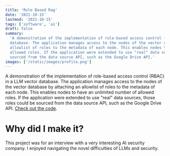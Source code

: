 ```yaml
---
title: 'Role Based Rag'
date: '2021-10-15'
lastmod: '2021-10-15'
tags: ['software', 'ai']
draft: false
summary:
  'A demonstration of the implementation of role-based access control (RBAC) in a LLM vector
  database. The application manages access to the nodes of the vector database by attaching an
  allowlist of roles to the metadata of each node. This enables nodes to have an unlimited number of
  allowed roles. If the application were extended to use "real" data sources, those roles could be
  sourced from the data source API, such as the Google Drive API.'
images: ['/static/images/profile.png']
---
```


A demonstration of the implementation of role-based access control (RBAC) in a LLM vector database.
The application manages access to the nodes of the vector database by attaching an allowlist of
roles to the metadata of each node. This enables nodes to have an unlimited number of allowed roles.
If the application were extended to use "real" data sources, those roles could be sourced from the
data source API, such as the Google Drive API.
[Check out the code](https://github.com/elliotaplant/role-based-rag).

# Why did I make it?

This project was for an interview with a very interesting AI security company. I enjoyed navigating
the novel difficulties of LLMs and security.

